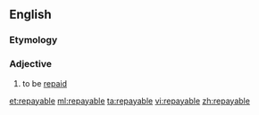 ==English==

===Etymology===
{{suffix|repay|able}}

===Adjective===
{{en-adj|-}}

# {{context|business|of a debt}} to be [[repaid]]

[[et:repayable]]
[[ml:repayable]]
[[ta:repayable]]
[[vi:repayable]]
[[zh:repayable]]